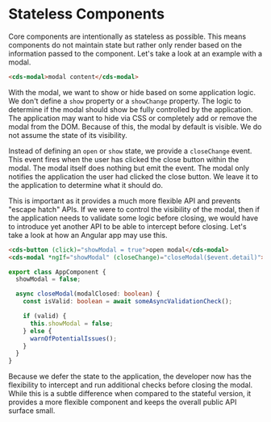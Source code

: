 
<Meta title="Internal Documentation/Stateless API" />

# Stateless Components

Core components are intentionally as stateless as possible. This means components
do not maintain state but rather only render based on the information passed to
the component. Let's take a look at an example with a modal.

```html
<cds-modal>modal content</cds-modal>
```

With the modal, we want to show or hide based on some application logic. We don't
define a `show` property or a `showChange` property. The logic to determine if the
modal should show be fully controlled by the application. The application may
want to hide via CSS or completely add or remove the modal from the DOM. Because
of this, the modal by default is visible. We do not assume the state of its visibility.

Instead of defining an `open` or `show` state, we provide a `closeChange` event.
This event fires when the user has clicked the close button within the modal.
The modal itself does nothing but emit the event. The modal only notifies the
application the user had clicked the close button. We leave it to the application
to determine what it should do.

This is important as it provides a much more flexible API and prevents "escape hatch"
APIs. If we were to control the visibility of the modal, then if the application
needs to validate some logic before closing, we would have to introduce yet another
API to be able to intercept before closing. Let's take a look at how an Angular
app may use this.

```html
<cds-button (click)="showModal = true">open modal</cds-modal>
<cds-modal *ngIf="showModal" (closeChange)="closeModal($event.detail)">Some Content</cds-modal>
```

```ts
export class AppComponent {
  showModal = false;

  async closeModal(modalClosed: boolean) {
    const isValid: boolean = await someAsyncValidationCheck();

    if (valid) {
      this.showModal = false;
    } else {
      warnOfPotentialIssues();
    }
  }
}
```

Because we defer the state to the application, the developer now has the flexibility
to intercept and run additional checks before closing the modal. While this is a
subtle difference when compared to the stateful version, it provides a more
flexible component and keeps the overall public API surface small.
